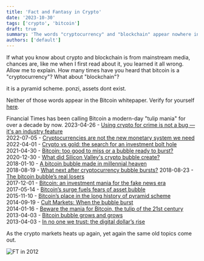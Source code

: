 ```yaml
---
title: 'Fact and Fantasy in Crypto'
date: '2023-10-30'
tags: ['crypto', 'bitcoin']
draft: true
summary: 'The words "cryptocurrency" and "blockchain" appear nowhere in the Bitcoin Whitepaper.'
authors: ['default']
---
```


If what you know about crypto and blockchain is from mainstream media, chances are, like me when I first read about
it, you learned it all wrong.
Allow me to explain. How many times have you heard that bitcoin is a "cryptocurrency"? What about "blockchain"?

it is a pyramid scheme. ponzi, assets dont exist.

Neither of those words appear in the Bitcoin whitepaper. Verify for yourself [here](https://bitcoin.org/bitcoin.pdf).

Financial Times has been calling Bitcoin a modern-day "tulip mania" for over a decade by now.
2023-04-26 - [Using crypto for crime is not a bug — it's an industry feature](https://www.ft.com/content/83b5932f-df6f-47a6-bf39-aa0c3172a098)\
2022-07-05 - [Cryptocurrencies are not the new monetary system we need](https://www.ft.com/content/f2faeec9-6d42-4d78-9c68-1f59795789a7)\
2022-04-01 - [Crypto vs gold: the search for an investment bolt hole](https://www.ft.com/content/d497772f-7422-4372-b72d-f74f96884466)\
2021-04-30 - [Bitcoin: too good to miss or a bubble ready to burst?](https://www.ft.com/content/be796d33-a5e7-4753-98a8-b586f1680d58)\
2020-12-30 - [What did Silicon Valley's crypto bubble create?](https://www.ft.com/content/e846c8f6-6ff0-4e2f-a95f-f32043558315)\
2018-01-10 - [A bitcoin bubble made in millennial heaven](https://www.ft.com/content/48265e56-f55d-11e7-8715-e94187b3017e)\
2018-08-19 - [What next after cryptocurrency bubble bursts?](https://www.ft.com/content/7ed0c3b8-a1f3-11e8-85da-eeb7a9ce36e4)
2018-08-23 - [The bitcoin bubble’s real losers](https://www.ft.com/content/c3a8fc74-a600-11e8-926a-7342fe5e173f)\
2017-12-01 - [Bitcoin: an investment mania for the fake news era](https://www.ft.com/content/c84caffc-d683-11e7-a303-9060cb1e5f44)\
2017-05-14 - [Bitcoin’s surge fuels fears of asset bubble](https://www.ft.com/content/ce3ef54e-371b-11e7-bce4-9023f8c0fd2e)\
2015-11-10 - [Bitcoin’s place in the long history of pyramid scheme](https://www.ft.com/content/1877c388-8797-11e5-90de-f44762bf9896)\
2014-09-19 - [Cult Markets: When the bubble burst](https://www.ft.com/content/aa105474-fa93-36e0-9aff-41d4ae8bcf44)\
2014-01-16 - [Beware the mania for Bitcoin, the tulip of the 21st century](https://www.ft.com/content/8cd97efe-7c6f-11e3-b514-00144feabdc0)\
2013-04-03 - [Bitcoin bubble grows and grows](https://www.ft.com/content/b4be7d8e-9c73-11e2-9a4b-00144feabdc0)\
2013-04-03 - [In no one we trust: the digital dollar’s rise](https://www.ft.com/content/50451a72-9d43-11e2-a8db-00144feabdc0)


As the crypto markets heats up again, yet again the same old topics come out.

![FT in 2012](/static/images/2023-10-ft.png)